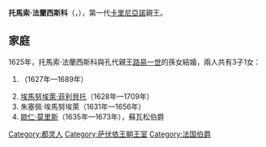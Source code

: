 {{Expand language|1=en|time=2020-09-14T01:58:58+00:00}}
{{noteTA
|G1=意大利地名
|1 = zh-cn:弗朗西斯科; zh-tw:法蘭西斯科
}}
{{Infobox noble
| name        = 托馬索·法蘭西斯科
| title       = 卡里尼亞諾親王
| image       = Anton van dyck, thomas françois de carignan, principe di savoia, 1634 ca.jpg
| birth_date  = {{Birth_date|1596|12|21|df=yes}}
| birth_place = [[都灵|杜林]]
| death_date  = {{Death date and age|1656|1|22|1596|12|21|df=yes}}
| death_place = 杜林
| noble family= [[薩伏依王朝|薩伏依王朝]]
| father      = [[卡洛·埃馬努埃萊一世|卡洛·埃馬努埃萊一世]]
| mother      = [[卡特琳娜·米蓋拉_(西班牙)|西班牙的卡特琳娜·米蓋拉]]
| religion    = [[羅馬天主教|羅馬天主教]]
}}

'''托馬索·法蘭西斯科'''（{{lang-it|Tommaso Francesco}}，{{bd|1596年|12月21日|1656年|1月22日}}），第一代[[卡里尼亞諾|卡里尼亞諾]]親王。

== 家庭 ==
1625年，托馬索·法蘭西斯科與孔代親王[[路易一世·德·波旁_(孔代亲王)|路易一世]]的孫女{{le|瑪麗·德·波旁|Marie de Bourbon, Countess of Soissons}}結婚，兩人共有3子1女：
# {{le|薩伏依的路易莎·克里斯蒂娜|Princess Louise of Savoy|路易莎·克里斯蒂娜}}（1627年—1689年）
# [[埃馬努埃萊·菲利貝托_(卡里尼亞諾)|埃馬努埃萊·菲利貝托]]（1628年—1709年）
# 朱塞佩·埃馬努埃萊（1631年—1656年）
# [[歐仁·莫里斯_(薩伏依-卡里尼亞諾)|歐仁·莫里斯]]（1635年—1673年），蘇瓦松伯爵

[[Category:都灵人|Category:都灵人]]
[[Category:萨伏依王朝王室|Category:萨伏依王朝王室]]
[[Category:法国伯爵|Category:法国伯爵]]